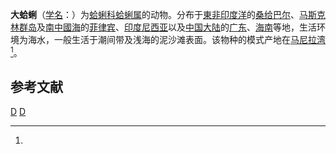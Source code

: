 {{Speciesbox 
| taxon = Mactra grandis
| binomial_authority = (Lamarck, 1790)<ref name='id11397'>{{cite web| url =http://www.bioinfo.cn/db05/BjdwSpecies.php?action=view&id=11397| title =大蛤蜊| work =《中国动物物种编目数据库》| publisher =中国科学院微生物研究所| author =中国科学院动物研究所| accessdate =2009-04-28| deadurl =yes| archiveurl =https://web.archive.org/web/20160305071400/http://www.bioinfo.cn/db05/BjdwSpecies.php?action=view&id=11397| archivedate =2016-03-05}}</ref>
| synonyms_ref =<ref name="WoRMS_505684">{{cite WoRMS | id = 505684| title = ''Mactra grandis''| author =  Bastien Tran, Markus Huber | year = 2010 }}</ref>
| synonyms =
* ''Mactra lamarckii'' Philippi, 1846
* ''Mactra mera'' Reeve, 1854
* ''Mactra radiata'' Spengler, 1802
}}

'''大蛤蜊'''（[[学名|学名]]：{{lang|la|''Mactra grandis''}}）为[[蛤蜊科|蛤蜊科]][[蛤蜊属|蛤蜊属]]的动物。分布于[[東非|東非]][[印度洋|印度洋]]的[[桑给巴尔|桑给巴尔]]、[[马斯克林群岛|马斯克林群岛]]及[[南中國海|南中國海]]的[[菲律宾|菲律宾]]、[[印度尼西亚|印度尼西亚]]以及[[中国大陆|中国大陆]]的[[广东|广东]]、[[海南|海南]]等地，生活环境为海水，一般生活于潮间带及浅海的泥沙滩表面。该物种的模式产地在[[马尼拉湾|马尼拉湾]]<ref name='id11397'/>。

== 参考文献 ==
{{reflist}}

{{taxonbar}}
[[Category:_1790年描述的动物|D]]
[[Category:马珂蛤属|D]]